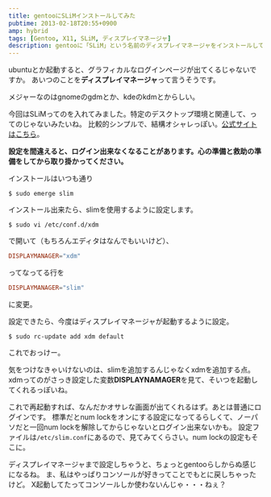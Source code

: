 ```yaml
---
title: gentooにSLiMインストールしてみた
pubtime: 2013-02-18T20:55+0900
amp: hybrid
tags: [Gentoo, X11, SLiM, ディスプレイマネージャ]
description: gentooに「SLiM」という名前のディスプレイマネージャをインストールしてみました。これで、グラフィカルなログインページを表示させることが出来るようになります。
---
```


ubuntuとか起動すると、グラフィカルなログインページが出てくるじゃないですか。
あいつのことを**ディスプレイマネージャ**って言うそうです。

メジャーなのはgnomeのgdmとか、kdeのkdmとからしい。

今回はSLiMってのを入れてみました。特定のデスクトップ環境と関連して、ってのじゃないみたいね。
比較的シンプルで、結構オシャレっぽい。[公式サイトはこちら](http://slim.berlios.de/)。

**設定を間違えると、ログイン出来なくなることがあります。心の準備と救助の準備をしてから取り掛かってください。**

インストールはいつも通り
``` shell
$ sudo emerge slim
```

インストール出来たら、slimを使用するように設定します。
``` shell
$ sudo vi /etc/conf.d/xdm
```
で開いて（もちろんエディタはなんでもいいけど）、
``` toml
DISPLAYMANAGER="xdm"
```
ってなってる行を
``` toml
DISPLAYMANAGER="slim"
```
に変更。

設定できたら、今度はディスプレイマネージャが起動するように設定。
``` shell
$ sudo rc-update add xdm default
```
これでおっけー。

気をつけなきゃいけないのは、slimを追加するんじゃなくxdmを追加する点。
xdmってのがさっき設定した変数**DISPLAYNAMAGER**を見て、そいつを起動してくれるっぽいね。

これで再起動すれば、なんだかオサレな画面が出てくれるはず。あとは普通にログインです。
標準だとnum lockをオンにする設定になってるらしくて、ノーパソだと一回num lockを解除してからじゃないとログイン出来ないかも。
設定ファイルは`/etc/slim.conf`にあるので、見てみてくらさい。num lockの設定もそこに。

ディスプレイマネージャまで設定しちゃうと、ちょっとgentooらしからぬ感じになるね。
ま、私はやっぱりコンソールが好きってことでもとに戻しちゃったけど。
X起動してたってコンソールしか使わないんじゃ・・・ねぇ？
